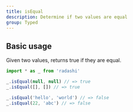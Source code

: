 ```yaml
---
title: isEqual
description: Determine if two values are equal
group: Typed
---
```


## Basic usage

Given two values, returns true if they are equal.

```ts
import * as _ from 'radashi'

_.isEqual(null, null) // => true
_.isEqual([], []) // => true

_.isEqual('hello', 'world') // => false
_.isEqual(22, 'abc') // => false
```
